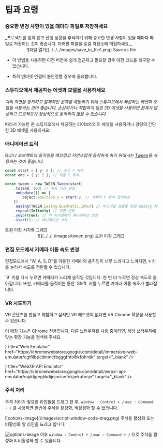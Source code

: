 
# 팁과 요령

<Steps>

### 중요한 변경 사항이 있을 때마다 파일로 저장하세요

<Callout type="error">
  _프로젝트를 잃지 않고 진행 상황을 추적하기 위해 중요한 변경 사항이 있을 때마다
  파일로 저장하는 것이 좋습니다. 이러한 파일을 로컬 저장소에 백업하세요._
  <br />
  <center>![파일 열기](../../../images/save_to_file1.png) Save as file</center>
</Callout>

<Callout type="information">

- 이 방법을 사용하면 이전 버전에 쉽게 접근하고 필요할 경우 이전 코드를 복구할 수 있습니다.

- 특히 인터넷 연결이 불안정할 경우에 중요합니다.

</Callout>

### 스튜디오에서 제공하는 에셋과 모델을 사용하세요

_처리 지연을 방지하고 잠재적인 문제를 예방하기 위해 스튜디오에서 제공하는 에셋과 모델을 사용하는 것이 좋습니다. 손상되거나 적합하지 않은 3D 에셋을 사용하면 문제가 발생하고 프로젝트가 정상적으로 동작하지 않을 수 있습니다._

<Callout>

따라서 가능한 한 스튜디오에서 제공하는 라이브러리의 에셋을 사용하거나 경량의 간단한 3D 에셋을 사용하세요.

</Callout>

### 애니메이션 트릭

_GUI나 오브젝트의 움직임을 매끄럽고 자연스럽게 동작하게 하기 위해서는 [Tween](https://sbcode.net/threejs/tween/)을 사용하는 것이 좋습니다._

```js showLineNumbers filename="Animation"
const start = { y: 0 }; // 초기 Y 위치
const end = { y: 2 }; // 최종 Y 위치

const tween = new TWEEN.Tween(start)
    .to(end, 100) // 지속 시간 설정
    .onUpdate(() => {
        object.position.y = start.y; // 객체의 Y 위치 업데이트
    })
    .easing(TWEEN.Easing.Quadratic.InOut) // 부드러운 전환을 위한 easing 적용
    .repeat(Infinity) // 무한 반복
    .yoyo(true); // 각 사이클에서 애니메이션 반전
    .start(); // 애니메이션 시작
```

<Callout type="info">
  트윈 이징 시각화 그래프
  <br />
  <div style={{ textAlign: "center" }}>
    <center>![](../../../images/tween.png) 트윈 이징 그래프</center>
  </div>
</Callout>

### 편집 모드에서 카메라 이동 속도 변경

편집모드에서 "W, A, S, D"를 이용한 카메라의 움직임이 너무 느리다고 느껴지면, `9` 키를 눌러서 속도를 전환할 수 있습니다.

<Callout type="warning">
  `9` 키를 다시 누르면 카메라가 느리게 움직일 것입니다. 한 번 더 누르면 정상
  속도로 돌아갑니다.
</Callout>

<Callout type="info">
  또한, 카메라를 움직이는 동안 `Shift` 키를 누르면 카메라 이동 속도가
  빨라집니다.
</Callout>

### VR 시도하기

VR 콘텐츠를 만들고 체험하고 싶지만 VR 헤드셋이 없다면 VR Chrome 확장을 사용할 수 있습니다.

<Callout type="warning">
  이 확장 기능은 Chrome 전용입니다. 다른 브라우저를 사용 중이라면, 해당
  브라우저에 맞는 확장 기능을 검색해 주세요.
</Callout>

<Cards>
  <Cards.Card
    icon={
      <svg width="800px" height="800px" viewBox="0 -30.37 124.549 124.549" xmlns="http://www.w3.org/2000/svg">

<g transform="translate(-546.225 -61.849)">

<path
  d="M555.207,75.414v43.981a2.341,2.341,0,0,0,2.136,2.331l27.279,2.387A10.142,10.142,0,0,0,592.858,121l10.31-10.852a7.355,7.355,0,0,1,10.664,0L624.142,121a10.142,10.142,0,0,0,8.236,3.118l27.279-2.387a2.341,2.341,0,0,0,2.136-2.331V75.414a2.34,2.34,0,0,0-2.34-2.34H557.547A2.34,2.34,0,0,0,555.207,75.414Z"
  fill="none"
  stroke="#ff0000"
  stroke-linecap="round"
  stroke-linejoin="round"
  stroke-width="3"
/>

<path
  d="M661.793,74.487l-1.914-10.658a.584.584,0,0,0-.575-.48H557.7a.584.584,0,0,0-.575.48l-1.914,10.658"
  fill="none"
  stroke="#ff0000"
  stroke-linecap="round"
  stroke-linejoin="round"
  stroke-width="3"
/>

<circle
  cx="9.872"
  cy="9.872"
  r="9.872"
  transform="translate(567.818 105.37) rotate(-80.754)"
  fill="none"
  stroke="#ff0000"
  stroke-linecap="round"
  stroke-linejoin="round"
  stroke-width="3"
/>

<circle
  cx="9.872"
  cy="9.872"
  r="9.872"
  transform="translate(626.522 105.37) rotate(-80.754)"
  fill="none"
  stroke="#ff0000"
  stroke-linecap="round"
  stroke-linejoin="round"
  stroke-width="3"
/>

<path
  d="M.592,0H7.2a0,0,0,0,1,0,0V18.227a0,0,0,0,1,0,0H.592A.592.592,0,0,1,0,17.635V.592A.592.592,0,0,1,.592,0Z"
  transform="translate(548.004 87.341)"
  fill="none"
  stroke="#ff0000"
  stroke-linecap="round"
  stroke-linejoin="round"
  stroke-width="3"
/>

<path
  d="M555.207,82.249h-5.455a.7.7,0,0,0-.683.542L548,87.808"
  fill="none"
  stroke="#ff0000"
  stroke-linecap="round"
  stroke-linejoin="round"
  stroke-width="3"
/>

<path
  d="M.592,0H7.2a0,0,0,0,1,0,0V18.227a0,0,0,0,1,0,0H.592A.592.592,0,0,1,0,17.635V.592A.592.592,0,0,1,.592,0Z"
  transform="translate(668.996 105.568) rotate(180)"
  fill="none"
  stroke="#ff0000"
  stroke-linecap="round"
  stroke-linejoin="round"
  stroke-width="3"
/>

<path
  d="M661.793,82.249h5.454a.7.7,0,0,1,.684.542L669,87.808"
  fill="none"
  stroke="#ff0000"
  stroke-linecap="round"
  stroke-linejoin="round"
  stroke-width="3"
/>

</g>

</svg>
    }
    title="Web Emulator"
    href="https://chromewebstore.google.com/detail/immersive-web-emulator/cgffilbpcibhmcfbgggfhfolhkfbhmik"
    target="_blank"
  />
  <Cards.Card
    icon={
      <svg width="800px" height="800px" viewBox="0 -30.37 124.549 124.549" xmlns="http://www.w3.org/2000/svg">

<g transform="translate(-546.225 -61.849)">

<path
  d="M555.207,75.414v43.981a2.341,2.341,0,0,0,2.136,2.331l27.279,2.387A10.142,10.142,0,0,0,592.858,121l10.31-10.852a7.355,7.355,0,0,1,10.664,0L624.142,121a10.142,10.142,0,0,0,8.236,3.118l27.279-2.387a2.341,2.341,0,0,0,2.136-2.331V75.414a2.34,2.34,0,0,0-2.34-2.34H557.547A2.34,2.34,0,0,0,555.207,75.414Z"
  fill="none"
  stroke="#ff0000"
  stroke-linecap="round"
  stroke-linejoin="round"
  stroke-width="3"
/>

<path
  d="M661.793,74.487l-1.914-10.658a.584.584,0,0,0-.575-.48H557.7a.584.584,0,0,0-.575.48l-1.914,10.658"
  fill="none"
  stroke="#ff0000"
  stroke-linecap="round"
  stroke-linejoin="round"
  stroke-width="3"
/>

<circle
  cx="9.872"
  cy="9.872"
  r="9.872"
  transform="translate(567.818 105.37) rotate(-80.754)"
  fill="none"
  stroke="#ff0000"
  stroke-linecap="round"
  stroke-linejoin="round"
  stroke-width="3"
/>

<circle
  cx="9.872"
  cy="9.872"
  r="9.872"
  transform="translate(626.522 105.37) rotate(-80.754)"
  fill="none"
  stroke="#ff0000"
  stroke-linecap="round"
  stroke-linejoin="round"
  stroke-width="3"
/>

<path
  d="M.592,0H7.2a0,0,0,0,1,0,0V18.227a0,0,0,0,1,0,0H.592A.592.592,0,0,1,0,17.635V.592A.592.592,0,0,1,.592,0Z"
  transform="translate(548.004 87.341)"
  fill="none"
  stroke="#ff0000"
  stroke-linecap="round"
  stroke-linejoin="round"
  stroke-width="3"
/>

<path
  d="M555.207,82.249h-5.455a.7.7,0,0,0-.683.542L548,87.808"
  fill="none"
  stroke="#ff0000"
  stroke-linecap="round"
  stroke-linejoin="round"
  stroke-width="3"
/>

<path
  d="M.592,0H7.2a0,0,0,0,1,0,0V18.227a0,0,0,0,1,0,0H.592A.592.592,0,0,1,0,17.635V.592A.592.592,0,0,1,.592,0Z"
  transform="translate(668.996 105.568) rotate(180)"
  fill="none"
  stroke="#ff0000"
  stroke-linecap="round"
  stroke-linejoin="round"
  stroke-width="3"
/>

<path
  d="M661.793,82.249h5.454a.7.7,0,0,1,.684.542L669,87.808"
  fill="none"
  stroke="#ff0000"
  stroke-linecap="round"
  stroke-linejoin="round"
  stroke-width="3"
/>

</g>

</svg>
    }
    title="WebXR API Emulator"
    href="https://chromewebstore.google.com/detail/webxr-api-emulator/mjddjgeghkdijejnciaefnkjmkafnnje"
    target="_blank"
  />
</Cards>

### 주석 처리

주석 처리가 필요한 라인들을 드래그 한 후, `window : Control + /` `mac : Command + /` 를 사용하면 한번에 주석을 활성화, 비활성화 할 수 있습니다.  

<Callout type="info">
  ![options-image](/images/script-window-code-drag.png) 주석을 활성화 또는 비활성화 할 라인을 드래그 합니다.  
  
  ![options-image](/images/script-window-comment.png) 이후 `window : Control + /` `mac : Command + /` 으로 주석을 활성화 & 비활성화 할 수 있습니다.
</Callout>

</Steps>